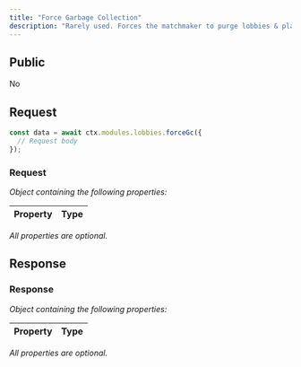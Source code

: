 ```yaml
---
title: "Force Garbage Collection"
description: "Rarely used. Forces the matchmaker to purge lobbies & players."
---
```


## Public

No

## Request


<RequestExample>

```typescript OpenGB Script
const data = await ctx.modules.lobbies.forceGc({
  // Request body
});
```


</RequestExample>




### Request

_Object containing the following properties:_

| Property | Type |
| :------- | :--- |

_All properties are optional._


## Response



### Response

_Object containing the following properties:_

| Property | Type |
| :------- | :--- |

_All properties are optional._

